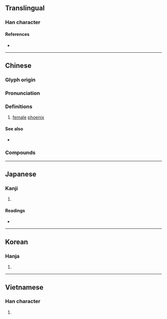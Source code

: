 {{character info/new}}
==Translingual==

===Han character===
{{Han char|rn=16|rad=几|as=09|sn=11|four=77210|canj=HNHAG|ids=⿵⺇皇}}

====References====
* {{Han ref|kx=0134.270|dkj=01784|dj=0300.130|hdz=10278.100|uh=51F0|ud=20976|bh=B0C4|bd=45252}}

----

==Chinese==
{{zh-forms}}

===Glyph origin===
{{Han etym}}

===Pronunciation===
{{zh-pron
|m=huáng
|c=wong4
|md=huòng
|mn=qz,tw,xm,zz:hông
|w=3hhuaan
|mc=y
|oc=y
|cat=n
}}

===Definitions===
{{zh-hanzi}}

# {{lb|zh|mythology}} [[female]] [[phoenix]]

====See also====
* {{zh-l|鳳|male phoenix}}

===Compounds===
{{zh-der|鳳凰:phoenix|求凰|鳳求凰|鳳凰來儀|鳳凰臺|鳳凰蛋|鳳凰簫|鳳凰竹|鳳凰木|鳳凰山|鳳凰在笯|鳳凰于飛|鳳凰池}}

----

==Japanese==

===Kanji===
{{ja-kanji|grade=|rs=几09}}

# {{defn|lang=ja|sort=几09}}

====Readings====
* {{ja-readings|kanon=[[こう]] (kō)|goon=[[おう]] (ō)|kun=[[おおとり]] (ootori)}}

----

==Korean==

===Hanja===
{{ko-hanja|hangeul=황|rv=hwang|mr=hwang}}

# {{defn|lang=ko|sort=几09}}

----

==Vietnamese==

===Han character===
{{vi-hantu|[[hoàng]]|rs=几09}}

# {{defn|lang=vi|sort=几09}}